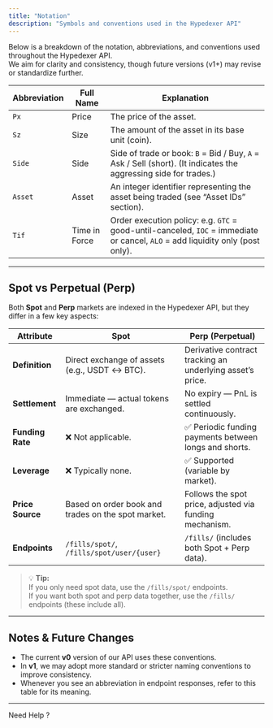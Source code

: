 ```yaml
---
title: "Notation"
description: "Symbols and conventions used in the Hypedexer API"
---
```


Below is a breakdown of the notation, abbreviations, and conventions used throughout the Hypedexer API.  
We aim for clarity and consistency, though future versions (v1+) may revise or standardize further.

| Abbreviation | Full Name     | Explanation |
|--------------|----------------|-------------|
| `Px`         | Price           | The price of the asset. |
| `Sz`         | Size            | The amount of the asset in its base unit (coin). |
| `Side`       | Side             | Side of trade or book: `B` = Bid / Buy, `A` = Ask / Sell (short). (It indicates the aggressing side for trades.) |
| `Asset`      | Asset             | An integer identifier representing the asset being traded (see “Asset IDs” section). |
| `Tif`        | Time in Force    | Order execution policy: e.g. `GTC` = good-until-canceled, `IOC` = immediate or cancel, `ALO` = add liquidity only (post only). |

---

## Spot vs Perpetual (Perp)

Both **Spot** and **Perp** markets are indexed in the Hypedexer API, but they differ in a few key aspects:

| Attribute | **Spot** | **Perp (Perpetual)** |
|------------|-----------|----------------------|
| **Definition** | Direct exchange of assets (e.g., USDT ↔ BTC). | Derivative contract tracking an underlying asset’s price. |
| **Settlement** | Immediate — actual tokens are exchanged. | No expiry — PnL is settled continuously. |
| **Funding Rate** | ❌ Not applicable. | ✅ Periodic funding payments between longs and shorts. |
| **Leverage** | ❌ Typically none. | ✅ Supported (variable by market). |
| **Price Source** | Based on order book and trades on the spot market. | Follows the spot price, adjusted via funding mechanism. |
| **Endpoints** | `/fills/spot/`, `/fills/spot/user/{user}` | `/fills/` (includes both Spot + Perp data). |

> 💡 **Tip:**  
> If you only need spot data, use the `/fills/spot/` endpoints.  
> If you want both spot and perp data together, use the `/fills/` endpoints (these include all).

---


## Notes & Future Changes

- The current **v0** version of our API uses these conventions.  
- In **v1**, we may adopt more standard or stricter naming conventions to improve consistency.  
- Whenever you see an abbreviation in endpoint responses, refer to this table for its meaning.


---
Need Help ?

<Columns cols={2}>
  <Card title="Telegram" icon="telegram" href="https://t.me/hypedexer">
    
  </Card>
  <Card title="Discord" icon="discord" href="https://discord.com/invite/cbKncMeZ52">
    
  </Card>
  <Card title="Email" icon="envelope" href="mailto:contact@hypedexer.com">
    
  </Card>
  <Card title="Twitter" icon="twitter" href="https://x.com/hypedexer">
    
  </Card>
</Columns>
